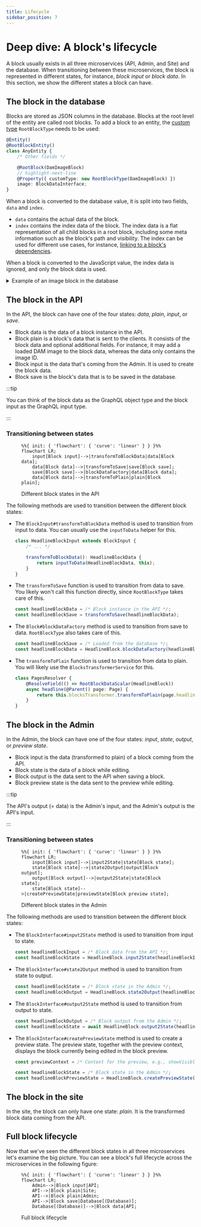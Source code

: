 ```yaml
---
title: Lifecycle
sidebar_position: 7
---
```


# Deep dive: A block's lifecycle

A block usually exists in all three microservices (API, Admin, and Site) and the database.
When transitioning between these microservices, the block is represented in different states, for instance, _block input_ or _block data_.
In this section, we show the different states a block can have.

## The block in the database

Blocks are stored as JSON columns in the database.
Blocks at the root level of the entity are called root blocks.
To add a block to an entity, the [custom type](https://mikro-orm.io/docs/custom-types) `RootBlockType` needs to be used:

<!-- TODO Add dedicated page for root blocks -->

```ts title=any.entity.ts
@Entity()
@RootBlockEntity()
class AnyEntity {
    /* Other fields */

    @RootBlock(DamImageBlock)
    // highlight-next-line
    @Property({ customType: new RootBlockType(DamImageBlock) })
    image: BlockDataInterface;
}
```

When a block is converted to the database value, it is split into two fields, `data` and `index`.

-   `data` contains the actual data of the block.
-   `index` contains the index data of the block.
    The index data is a flat representation of all child blocks in a root block, including some meta information such as the block's path and visibility.
    The index can be used for different use cases, for instance, [linking to a block's dependencies](../dependencies).

When a block is converted to the JavaScript value, the index data is ignored, and only the block data is used.

<details>
    <summary>Example of an image block in the database</summary>

```json
{
    "data": {
        "attachedBlocks": [
            {
                "type": "pixelImage",
                "props": { "damFileId": "efbd89db-9b39-49fb-a0d7-6491ca228dec" }
            }
        ],
        "activeType": "pixelImage"
    },
    "index": [
        { "blockname": "DamImage", "jsonPath": "root", "visible": true },
        {
            "blockname": "PixelImage",
            "jsonPath": "root.attachedBlocks.0.props",
            "visible": true,
            "dependencies": [
                { "targetEntityName": "DamFile", "id": "efbd89db-9b39-49fb-a0d7-6491ca228dec" }
            ]
        }
    ]
}
```

</details>

## The block in the API

In the API, the block can have one of the four states: _data_, _plain_, _input_, or _save_.

-   Block data is the data of a block instance in the API.
-   Block plain is a block's data that is sent to the clients.
    It consists of the block data and optional additional fields.
    For instance, it may add a loaded DAM image to the block data, whereas the data only contains the image ID.
-   Block input is the data that's coming from the Admin. It is used to create the block data.
-   Block save is the block's data that is to be saved in the database.

<!-- TODO add a dedicated page on block plain transformation -->

:::tip

You can think of the block data as the GraphQL object type and the block input as the GraphQL input type.

:::

### Transitioning between states

<figure>

```mermaid
%%{ init: { 'flowchart': { 'curve': 'linear' } } }%%
flowchart LR;
    input[Block input]-->|transformToBlockData|data[Block data];
    data[Block data]-->|transformToSave|save[Block save];
    save[Block save]-->|blockDataFactory|data[Block data];
    data[Block data]-->|transformToPlain|plain[Block plain];
```

<figcaption>Different block states in the API</figcaption>

</figure>

The following methods are used to transition between the different block states:

-   The `BlockInput#transformToBlockData` method is used to transition from input to data.
    You can usually use the `inputToData` helper for this.

    ```ts
    class HeadlineBlockInput extends BlockInput {
        /* ... */

        transformToBlockData(): HeadlineBlockData {
            return inputToData(HeadlineBlockData, this);
        }
    }
    ```

-   The `transformToSave` function is used to transition from data to save.
    You likely won't call this function directly, since `RootBlockType` takes care of this.

    ```ts
    const headlineBlockData = /* Block instance in the API */;
    const headlineBlockSave = transformToSave(headlineBlockData);
    ```

-   The `Block#blockDataFactory` method is used to transition from save to data.
    `RootBlockType` also takes care of this.

    ```ts
    const headlineBlockSave = /* Loaded from the database */;
    const headlineBlockData = HeadlineBlock.blockDataFactory(headlineBlockSave);
    ```

-   The `transformToPlain` function is used to transition from data to plain.
    You will likely use the `BlocksTransformerService` for this.

    ```ts
    class PagesResolver {
        @ResolveField(() => RootBlockDataScalar(HeadlineBlock))
        async headline(@Parent() page: Page) {
            return this.blocksTransformer.transformToPlain(page.headline);
        }
    }
    ```

## The block in the Admin

In the Admin, the block can have one of the four states: _input_, _state_, _output_, or _preview state_.

-   Block input is the data (transformed to plain) of a block coming from the API.
-   Block state is the data of a block while editing.
-   Block output is the data sent to the API when saving a block.
-   Block preview state is the data sent to the preview while editing.

:::tip

The API's output (= data) is the Admin's input, and the Admin's output is the API's input.

:::

### Transitioning between states

<figure>

```mermaid
%%{ init: { 'flowchart': { 'curve': 'linear' } } }%%
flowchart LR;
    input[Block input]-->|input2State|state[Block state];
    state[Block state]-->|state2Output|output[Block output];
    output[Block output]-->|output2State|state[Block state];
    state[Block state]-->|createPreviewState|previewState[Block preview state];
```

<figcaption>Different block states in the Admin</figcaption>

</figure>

The following methods are used to transition between the different block states:

-   The `BlockInterface#input2State` method is used to transition from input to state.

    ```ts
    const headlineBlockInput = /* Block data from the API */;
    const headlineBlockState = HeadlineBlock.input2State(headlineBlockInput);
    ```

-   The `BlockInterface#state2Output` method is used to transition from state to output.

    ```ts
    const headlineBlockState = /* Block state in the Admin */;
    const headlineBlockOutput = HeadlineBlock.state2Output(headlineBlockState);
    ```

-   The `BlockInterface#output2State` method is used to transition from output to state.

    ```ts
    const headlineBlockOutput = /* Block output from the Admin */;
    const headlineBlockState = await HeadlineBlock.output2State(headlineBlockOutput);
    ```

-   The `BlockInterface#createPreviewState` method is used to create a preview state.
    The preview state, together with the preview context, displays the block currently being edited in the block preview.

    ```ts
    const previewContext = /* Context for the preview, e.g., showVisibleOnly */

    const headlineBlockState = /* Block state in the Admin */;
    const headlineBlockPreviewState = HeadlineBlock.createPreviewState(headlineBlockState, previewContext);
    ```

## The block in the site

In the site, the block can only have one state: _plain_.
It is the transformed block data coming from the API.

## Full block lifecycle

Now that we've seen the different block states in all three microservices let's examine the big picture.
You can see a block's full lifecycle across the microservices in the following figure:

<figure>

```mermaid
%%{ init: { 'flowchart': { 'curve': 'linear' } } }%%
flowchart LR;
    Admin-->|Block input|API;
    API-->|Block plain|Site;
    API-->|Block plain|Admin;
    API-->|Block save|Database[(Database)];
    Database[(Database)]-->|Block data|API;
```

<figcaption>Full block lifecycle</figcaption>

</figure>
